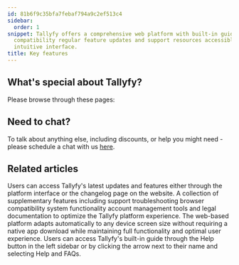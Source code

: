 ```yaml
---
id: 81b6f9c35bfa7febaf794a9c2ef513c4
sidebar:
  order: 1
snippet: Tallyfy offers a comprehensive web platform with built-in guides cross-device
  compatibility regular feature updates and support resources accessible through an
  intuitive interface.
title: Key features
---
```


## What's special about Tallyfy?

Please browse through these pages:



<PageTree />


## Need to chat?

To talk about anything else, including discounts, or help you might need - please schedule a chat with us [here](https://tallyfy.com/booking/).


## Related articles
<CardGrid>
<LinkTitleCard header="<b>Miscellaneous > Stay updated with Tallyfy's latest features</b>" href="/products/pro/miscellaneous/how-can-i-stay-updated-with-tallyfys-latest-features/" > Users can access Tallyfy's latest updates and features either through the platform interface or the changelog page on the website. </LinkTitleCard>
<LinkTitleCard header="<b>Pro > Miscellaneous</b>" href="/products/pro/miscellaneous/" > A collection of supplementary features including support troubleshooting browser compatibility system functionality account management tools and legal documentation to optimize the Tallyfy platform experience. </LinkTitleCard>
<LinkTitleCard header="<b>Miscellaneous > Tallyfy on mobile devices</b>" href="/products/pro/miscellaneous/does-tallyfy-work-on-all-devices/" > The web-based platform adapts automatically to any device screen size without requiring a native app download while maintaining full functionality and optimal user experience. </LinkTitleCard>
<LinkTitleCard header="<b>Support > In-app user guide</b>" href="/products/pro/miscellaneous/support/how-to-access-the-tallyfy-user-guide/" > Users can access Tallyfy's built-in guide through the Help button in the left sidebar or by clicking the arrow next to their name and selecting Help and FAQs. </LinkTitleCard>
</CardGrid>